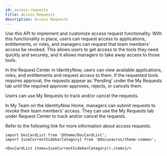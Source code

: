 ```yaml
---
id: access-requests
title: Access Requests
description: Access Requests
---
```




Use this API to implement and customize access request functionality. 
With this functionality in place, users can request access to applications, entitlements, or roles, and managers can request that team members' access be revoked.
This allows users to get access to the tools they need quickly and securely, and it allows managers to take away access to those tools. 

In the Request Center in IdentityNow, users can view available applications, roles, and entitlements and request access to them. 
If the requested tools requires approval, the requests appear as 'Pending' under the My Requests tab until the required approver approves, rejects, or cancels them. 

Users can use My Requests to track and/or cancel the requests.

In My Team on the IdentityNow Home, managers can submit requests to revoke their team members' access. 
They can use the My Requests tab under Request Center to track and/or cancel the requests.

Refer to the following link for more information about access requests.




```mdx-code-block
import DocCardList from '@theme/DocCardList';
import {useCurrentSidebarCategory} from '@docusaurus/theme-common';

<DocCardList items={useCurrentSidebarCategory().items}/>
```
      